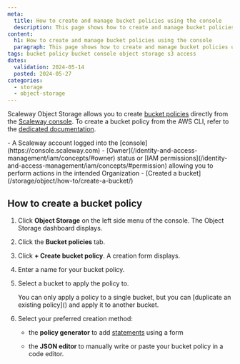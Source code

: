 ```yaml
---
meta:
  title: How to create and manage bucket policies using the console
  description: This page shows how to create and manage bucket policies using the Scaleway console
content:
  h1: How to create and manage bucket policies using the console
  paragraph: This page shows how to create and manage bucket policies using the Scaleway console
tags: bucket policy bucket console object storage s3 access
dates:
  validation: 2024-05-14
  posted: 2024-05-27
categories:
  - storage
  - object-storage
---
```


Scaleway Object Storage allows you to create [bucket policies](/storage/object/concepts/#bucket-policy) directly from the [Scaleway console](https://console.scaleway.com). To create a bucket policy from the AWS CLI, refer to the [dedicated documentation](/storage/object/api-cli/create-bucket-policy/).

<Macro id="storage-bucket-policy" />

<Macro id="requirements" />
- A Scaleway account logged into the [console](https://console.scaleway.com)
- [Owner](/identity-and-access-management/iam/concepts/#owner) status or [IAM permissions](/identity-and-access-management/iam/concepts/#permission) allowing you to perform actions in the intended Organization
- [Created a bucket](/storage/object/how-to/create-a-bucket/)

## How to create a bucket policy

1. Click **Object Storage** on the left side menu of the console. The Object Storage dashboard displays.

2. Click the **Bucket policies** tab.

3. Click **+ Create bucket policy**. A creation form displays.

4. Enter a name for your bucket policy.

5. Select a bucket to apply the policy to. 

    <Message type="note">
      You can only apply a policy to a single bucket, but you can [duplicate an existing policy]() and apply it to another bucket.
    </Message>

6. Select your preferred creation method:

    - the **policy generator** to add [statements](/storage/object/api-cli/bucket-policy/#statement) using a form

    - the **JSON editor** to manually write or paste your bucket policy in a code editor.

